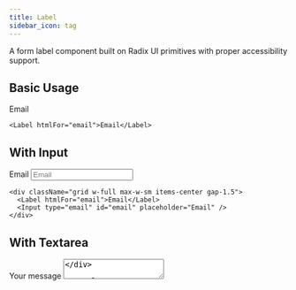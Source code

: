 ```yaml
---
title: Label
sidebar_icon: tag
---
```



A form label component built on Radix UI primitives with proper accessibility support.

## Basic Usage

<Label htmlFor="email">Email</Label>

```tsx
<Label htmlFor="email">Email</Label>
```

## With Input

<div className="grid w-full max-w-sm items-center gap-1.5">
  <Label htmlFor="email">Email</Label>
  <Input type="email" id="email" placeholder="Email" />
</div>

```tsx
<div className="grid w-full max-w-sm items-center gap-1.5">
  <Label htmlFor="email">Email</Label>
  <Input type="email" id="email" placeholder="Email" />
</div>
```

## With Textarea

<div className="grid w-full gap-1.5">
  <Label htmlFor="message">Your message</Label>
  <Textarea placeholder="Type your message here." id="message" />
</div>

```tsx
<div className="grid w-full gap-1.5">
  <Label htmlFor="message">Your message</Label>
  <Textarea placeholder="Type your message here." id="message" />
</div>
```

## With Checkbox

<div className="flex items-center space-x-2">
  <Checkbox id="terms" />
  <Label
    htmlFor="terms"
    className="text-sm font-medium leading-none peer-disabled:cursor-not-allowed peer-disabled:opacity-70"
  >
    Accept terms and conditions
  </Label>
</div>

```tsx
<div className="flex items-center space-x-2">
  <Checkbox id="terms" />
  <Label
    htmlFor="terms"
    className="text-sm font-medium leading-none peer-disabled:cursor-not-allowed peer-disabled:opacity-70"
  >
    Accept terms and conditions
  </Label>
</div>
```

## Accessibility

The Label component automatically handles proper accessibility attributes when used with form
controls:

- Associates the label with form controls via `htmlFor` prop
- Provides screen reader support
- Enables clicking the label to focus the associated control
